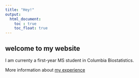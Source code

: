 ```yaml
---
title: "Hey!"
output:
  html_document:
    toc : true
    toc_float: true
---
```


## welcome to my website

I am currenty a first-year MS student in Columbia Biostatistics.

More information about [my experience](https://jiyueqin.github.io/markdown-cv/)